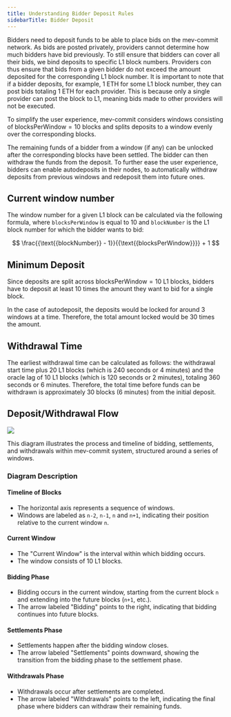 ```yaml
---
title: Understanding Bidder Deposit Rules
sidebarTitle: Bidder Deposit
---
```


Bidders need to deposit funds to be able to place bids on the mev-commit network. As bids are posted privately, providers cannot determine how much bidders have bid previously. To still ensure that bidders can cover all their bids, we bind deposits to specific L1 block numbers. Providers con thus ensure that bids from a given bidder do not exceed the amount deposited for the corresponding L1 block number. It is important to note that if a bidder deposits, for example, 1 ETH for some L1 block number, they can post bids totaling 1 ETH for each provider. This is because only a single provider can post the block to L1, meaning bids made to other providers will not be executed.

To simplify the user experience, mev-commit considers windows consisting of $\text{blocksPerWindow} = 10$ blocks and splits deposits to a window evenly over the corresponding blocks.

The remaining funds of a bidder from a window (if any) can be unlocked after the corresponding blocks have been settled. The bidder can then withdraw the funds from the deposit. To further ease the user experience, bidders can enable autodeposits in their nodes, to automatically withdraw deposits from previous windows and redeposit them into future ones.

## Current window number

The window number for a given L1 block can be calculated via the following formula, where `blocksPerWindow` is equal to 10 and `blockNumber` is the L1 block number for which the bidder wants to bid:

$$
\frac{{\text{{blockNumber}} - 1}}{{\text{{blocksPerWindow}}}} + 1
$$


## Minimum Deposit

Since deposits are split across $\text{blocksPerWindow} = 10$ L1 blocks, bidders have to deposit at least 10 times the amount they want to bid for a single block.

In the case of autodeposit, the deposits would be locked for around 3 windows at a time. Therefore, the total amount locked would be 30 times the amount.

## Withdrawal Time

The earliest withdrawal time can be calculated as follows: the withdrawal start time plus 20 L1 blocks (which is 240 seconds or 4 minutes) and the oracle lag of 10 L1 blocks (which is 120 seconds or 2 minutes), totaling 360 seconds or 6 minutes. Therefore, the total time before funds can be withdrawn is approximately 30 blocks (6 minutes) from the initial deposit.

## Deposit/Withdrawal Flow

<Frame>
    <img src="/v1.0.0/images/bidder-deposit.png" />
</Frame>

This diagram illustrates the process and timeline of bidding, settlements, and withdrawals within mev-commit system, structured around a series of windows.

### Diagram Description

#### Timeline of Blocks

- The horizontal axis represents a sequence of windows.
- Windows are labeled as `n-2`, `n-1`, `n` and `n+1`, indicating their position relative to the current window `n`.

#### Current Window

- The "Current Window" is the interval within which bidding occurs.
- The window consists of 10 L1 blocks.

#### Bidding Phase

- Bidding occurs in the current window, starting from the current block `n` and extending into the future blocks (`n+1`, etc.).
- The arrow labeled "Bidding" points to the right, indicating that bidding continues into future blocks.

#### Settlements Phase

- Settlements happen after the bidding window closes.
- The arrow labeled "Settlements" points downward, showing the transition from the bidding phase to the settlement phase.

#### Withdrawals Phase

- Withdrawals occur after settlements are completed.
- The arrow labeled "Withdrawals" points to the left, indicating the final phase where bidders can withdraw their remaining funds.
